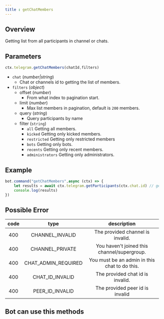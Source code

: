 ```yaml
--- 
title : getChatMembers 
--- 
```

## Overview 
Getting list from all participants in channel or chats. 

## Parameters
```ts 
ctx.telegram.getChatMembers(chatId,filters)
```

- `chat` (_number|string_) 
    - Chat or channels id to getting the list of members. 
- `filters` (_object_) 
    - offset (_number_) 
        - From what index to pagination start.
    - limit (_number_) 
        - Max list members in pagination, default is `200` members. 
    - query (_string_) 
        - Query participants by name
    - filter (`string`) 
        - `all` Getting all members. 
        - `kicked` Getting only kicked members. 
        - `restricted` Getting only restricted members 
        - `bots` Getting only bots. 
        - `recents` Getting only recent members.
        - `administrators` Getting only administrators.

## Example 
```ts headlight=2
bot.command("getChatMembers",async (ctx) => {
    let results = await ctx.telegram.getParticipants(ctx.chat.id) // getChatMembers and getParticipants is same methods.
    console.log(results)
})
```
## Possible Error 
| code | type | description | 
| :---: | :---: | :------:| 
| 400 | CHANNEL_INVALID | The provided channel is invalid. | 
| 400 | CHANNEL_PRIVATE | You haven't joined this channel/supergroup. | 
| 400 | CHAT_ADMIN_REQUIRED | You must be an admin in this chat to do this. | 
| 400 | CHAT_ID_INVALID | The provided chat id is invalid. | 
| 400 | PEER_ID_INVALID | The provided peer id is invalid |  

## Bot can use this methods